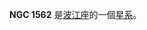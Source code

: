 {{NGCInfoBox|NGCID=NGC 1562|發現者=法蘭斯·萊文沃思|發現日期=1886年-月-日|其他編號=NPM1G -15.0224|曆元=J2000.0|赤經=4時21分47.6秒
|赤緯=-15°45'19"|星座=波江座|星體=星系|星等=14.3|表面亮度=13.1|藍等=15.3}}

'''NGC 1562''' 是[[波江座|波江座]]的一個[[星系|星系]]。

{{NGCReference|1562}}
{{Catalogs|NGC=1562}}